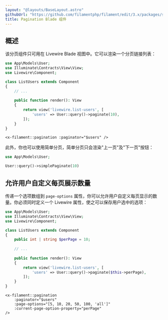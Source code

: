 ```yaml
---
layout: "@layouts/BaseLayout.astro"
githubUrl: "https://github.com/filamentphp/filament/edit/3.x/packages/support/docs/09-blade-components/02-pagination.md"
title: Pagination Blade 组件
---
```


## 概述

该分页组件只可用在 Livewire Blade 视图中。它可以渲染一个分页链接列表：

```php
use App\Models\User;
use Illuminate\Contracts\View\View;
use Livewire\Component;

class ListUsers extends Component
{
    // ...
    
    public function render(): View
    {
        return view('livewire.list-users', [
            'users' => User::query()->paginate(10),
        ]);
    }
}
```

```blade
<x-filament::pagination :paginator="$users" />
```

此外，你也可以使用简单分页，简单分页只会渲染"上一页"及"下一页"按钮：

```php
use App\Models\User;

User::query()->simplePaginate(10)
```

## 允许用户自定义每页展示数量

传递一个选项数组到 `page-options` 属性，你可以允许用户自定义每页显示的数量。你必须同时定义一个 Livewire 属性，使之可以保存用户选中的选项：

```php
use App\Models\User;
use Illuminate\Contracts\View\View;
use Livewire\Component;

class ListUsers extends Component
{
    public int | string $perPage = 10;
    
    // ...
    
    public function render(): View
    {
        return view('livewire.list-users', [
            'users' => User::query()->paginate($this->perPage),
        ]);
    }
}
```

```blade
<x-filament::pagination
    :paginator="$users"
    :page-options="[5, 10, 20, 50, 100, 'all']"
    :current-page-option-property="perPage"
/>
```
